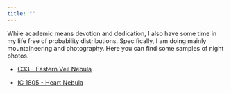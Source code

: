```yaml
---
title: ""
---
```


While academic means devotion and dedication, I also have some time in my life free of probability distributions. Specifically, I am doing mainly mountaineering and photography. Here you can find some samples of night photos.

-   [C33 - Eastern Veil Nebula](images/C33.jpg)

-   [IC 1805 - Heart Nebula](images/IC1805.jpg)
